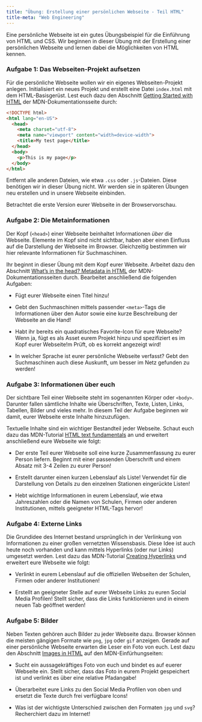 ```yaml
---
title: "Übung: Erstellung einer persönlichen Webseite - Teil HTML"
title-meta: "Web Engineering"
---
```


Eine persönliche Webseite ist ein gutes Übungsbeispiel für die Einführung von HTML und CSS. Wir beginnen in dieser Übung mit der Erstellung einer persönlichen Webseite und lernen dabei die Möglichkeiten von HTML kennen.

### Aufgabe 1: Das Webseiten-Projekt aufsetzen

Für die persönliche Webseite wollen wir ein eigenes Webseiten-Projekt anlegen. Initialisiert ein neues Projekt und erstellt eine Datei `index.html` mit dem HTML-Basisgerüst. Lest euch dazu den Abschnitt [Getting Started with HTML](https://developer.mozilla.org/en-US/docs/Learn/HTML/Introduction_to_HTML/Getting_started) der MDN-Dokumentationsseite durch:

```html
<!DOCTYPE html>
<html lang="en-US">
  <head>
    <meta charset="utf-8">
    <meta name="viewport" content="width=device-width">
    <title>My test page</title>
  </head>
  <body>
    <p>This is my page</p>
  </body>
</html>
```
Entfernt alle anderen Dateien, wie etwa `.css` oder `.js`-Dateien. Diese benötigen wir in dieser Übung nicht. Wir werden sie in späteren Übungen neu erstellen und in unsere Webseite einbinden.

Betrachtet die erste Version eurer Webseite in der Browservorschau.

### Aufgabe 2: Die Metainformationen

Der Kopf (`<head>`) einer Webseite beinhaltet Informationen *über* die Webseite. Elemente im Kopf sind nicht sichtbar, haben aber einen Einfluss auf die Darstellung der Webseite im Browser. Gleichzeitig bestimmen wir hier relevante Informationen für Suchmaschinen. 

Ihr beginnt in dieser Übung mit dem Kopf eurer Webseite. Arbeitet dazu den Abschnitt [What's in the head? Metadata in HTML](https://developer.mozilla.org/en-US/docs/Learn/HTML/Introduction_to_HTML/The_head_metadata_in_HTML) der MDN-Dokumentationsseiten durch. Bearbeitet anschließend die folgenden Aufgaben:

- Fügt eurer Webseite einen Titel hinzu!

- Gebt den Suchmaschinen mittels passender `<meta>`-Tags die Informationen über den Autor sowie eine kurze Beschreibung der Webseite an die Hand!

- Habt ihr bereits ein quadratisches Favorite-Icon für eure Webseite? Wenn ja, fügt es als Asset eurem Projekt hinzu und spezifiziert es im Kopf eurer Webseite!m Prüft, ob es korrekt angezeigt wird!

- In welcher Sprache ist eurer persönliche Webseite verfasst? Gebt den Suchmaschinen auch diese Auskunft, um besser im Netz gefunden zu werden!

### Aufgabe 3: Informationen über euch

Der sichtbare Teil einer Webseite steht im sogenannten Körper oder `<body>`. Darunter fallen sämtliche Inhalte wie Überschriften, Texte, Listen, Links, Tabellen, Bilder und vieles mehr. In diesem Teil der Aufgabe beginnen wir damit, eurer Webseite erste Inhalte hinzuzufügen.

Textuelle Inhalte sind ein wichtiger Bestandteil jeder Webseite. Schaut euch dazu das MDN-Tutorial [HTML text fundamentals](https://developer.mozilla.org/en-US/docs/Learn/HTML/Introduction_to_HTML/HTML_text_fundamentals) an und erweitert anschließend eure Webseite wie folgt:

- Der erste Teil eurer Webseite soll eine kurze Zusammenfassung zu eurer Person liefern. Beginnt mit einer passenden Überschrift und einem Absatz mit 3-4 Zeilen zu eurer Person!

- Erstellt darunter einen kurzen Lebenslauf als Liste! Verwendet für die Darstellung von Details zu den einzelnen Stationen eingerückte Listen!

- Hebt wichtige Informationen in eurem Lebenslauf, wie etwa Jahreszahlen oder die Namen von Schulen, Firmen oder anderen Institutionen, mittels geeigneter HTML-Tags hervor!


### Aufgabe 4: Externe Links

Die Grundidee des Internet bestand ursprünglich in der Verlinkung von Informationen zu einer großen vernetzten Wissensbasis. Diese Idee ist auch heute noch vorhanden und kann mittels Hyperlinks (oder nur Links) umgesetzt werden. Lest dazu das MDN-Tutorial [Creating Hyperlinks](https://developer.mozilla.org/en-US/docs/Learn/HTML/Introduction_to_HTML/Creating_hyperlinks) und erweitert eure Webseite wie folgt:

- Verlinkt in eurem Lebenslauf auf die offiziellen Webseiten der Schulen, Firmen oder anderer Institutionen!

- Erstellt an geeigneter Stelle auf eurer Webseite Links zu euren Social Media Profilen! Stellt sicher, dass die Links funktionieren und in einem neuen Tab geöffnet werden!

### Aufgabe 5: Bilder

Neben Texten gehören auch Bilder zu jeder Webseite dazu. Browser können die meisten gängigen Formate wie `png`, `jpg` oder `gif` anzeigen. Gerade auf einer persönliche Webseite erwarten die Leser ein Foto von euch. Lest dazu den Abschnitt [Images in HTML](https://developer.mozilla.org/en-US/docs/Learn/HTML/Multimedia_and_embedding/Images_in_HTML) auf den MDN-Einfürhungseiten:

- Sucht ein aussagekräftiges Foto von euch und bindet es auf euerer Webseite ein. Stellt sicher, dass das Foto in eurem Projekt gespeichert ist und verlinkt es über eine relative Pfadangabe!

- Überarbeitet eure Links zu den Social Media Profilen von oben und ersetzt die Texte durch frei verfügbare Icons!

- Was ist der wichtigste Unterschied zwischen den Formaten `jpg` und `svg`? Recherchiert dazu im Internet!


